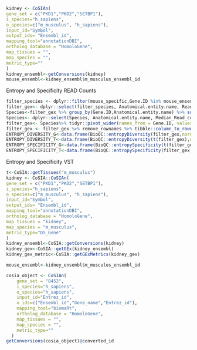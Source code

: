 ```r
kidney <- CoSIAn(
gene_set = c("PKD1","PKD2","SETBP1"),
i_species="h_sapiens",
o_species=c("m_musculus", "h_sapiens"),
input_id="Symbol",
output_ids= "Ensembl_id",
mapping_tool="annotationDBI",
ortholog_database = "HomoloGene",
map_tissues = "",
map_species = "",
metric_type=""
)
kidney_ensembl<-getConversions(kidney)
mouse_ensembl<-kidney_ensembl$m_musculus_ensembl_id
```

Entropy and Specificity READ Counts
```r
filter_species <- dplyr::filter(mouse_specific,Gene.ID %in% mouse_ensembl)
filter_gex<- dplyr::select(filter_species, Anatomical.entity.name, Read.count, Gene.ID)
Species<-filter_gex %>% group_by(Gene.ID,Anatomical.entity.name) %>% summarise(Sample_size = n(), Median_Read_count = median(Read.count), Read_count = paste(unique(Read.count), collapse = ', '))
Species<- dplyr::select(Species, Anatomical.entity.name, Median_Read_count, Gene.ID)
filter_gex<- Species%>% tidyr::pivot_wider(names_from = Gene.ID, values_from = Median_Read_count )
filter_gex <- filter_gex %>% remove_rownames %>% tibble::column_to_rownames(var="Anatomical.entity.name")
ENTROPY_DIVERSITY_G<-data.frame(BioQC::entropyDiversity(filter_gex,norm = TRUE)) # across genes
ENTROPY_DIVERSITY_T<-data.frame(BioQC::entropyDiversity(t(filter_gex),norm = TRUE)) # across tissue
ENTROPY_SPECIFICITY_G<-data.frame(BioQC::entropySpecificity(t(filter_gex),norm = TRUE)) # across genes
ENTROPY_SPECIFICITY_T<-data.frame(BioQC::entropySpecificity(filter_gex,norm = TRUE)) # across tissue
```

Entropy and Specificity VST
```r
t<-CoSIA::getTissues("m_musculus")
kidney <- CoSIA::CoSIAn(
gene_set = c("PKD1","PKD2","SETBP1"),
i_species="h_sapiens",
o_species=c("m_musculus", "h_sapiens"),
input_id="Symbol",
output_ids= "Ensembl_id",
mapping_tool="annotationDBI",
ortholog_database = "HomoloGene",
map_tissues = "kidney",
map_species = "m_musculus",
metric_type="DS_Gene"
)
kidney_ensembl<-CoSIA::getConversions(kidney)
kidney_gex<-CoSIA::getGEx(kidney_ensembl)
kidney_gex_metric<-CoSIA::getGExMetrics(kidney_gex)

mouse_ensembl<-kidney_ensembl$m_musculus_ensembl_id
```

```r
cosia_object <- CoSIAn(
    gene_set = "8452",
    i_species="h_sapiens",
    o_species="h_sapiens",
    input_id="Entrez_id",
    o_ids=c("Ensembl_id","Gene_name","Entrez_id"),
    mapping_tool="biomaRt",
    ortholog_database = "HomoloGene",
    map_tissues = "",
    map_species = "",
    metric_type=""
  )
getConversions(cosia_object)@converted_id
```

